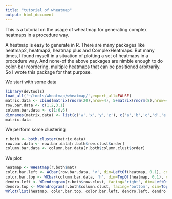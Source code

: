 ```yaml
---
title: "tutorial of wheatmap"
output: html_document
---
```


This is a tutorial on the usage of wheatmap for generating complex heatmaps in a procedure way.

A heatmap is easy to generate in R. There are many packages like heatmap2, heatmap3, heatmap.plus and ComplexHeatmaps. But many times, I found myself in a situation of plotting a set of heatmaps in a procedure way. And none-of the above packages are nimble enough to do color-bar reordering, multiple heatmaps that can be positioned arbitrarily. So I wrote this package for that purpose.

We start with some data
```r
library(devtools)
load_all('~/tools/wheatmap/wheatmap/',export_all=FALSE)
matrix.data <- cbind(matrix(rnorm(20),nrow=4), 5+matrix(rnorm(8),nrow=4))
row.bar.data <- c(1,2,3,1)
column.bar.data <- c(1:6,6)
dimnames(matrix.data) <- list(c('w','x','y','z'), c('a','b','c','d','e','f','g'))
matrix.data
```

We perform some clustering
```r
r.both <- both.cluster(matrix.data)
row.bar.data <- row.bar.data[r.both$row.clust$order]
column.bar.data <- column.bar.data[r.both$column.clust$order]
```

We plot
```r
heatmap <- WHeatmap(r.both$mat)
color.bar.left <- WCbar(row.bar.data, 'v', dim=LeftOf(heatmap, 0.1), continuous=FALSE)
color.bar.top <- WCbar(column.bar.data, 'h', dim=TopOf(heatmap, 0.1), continuous=FALSE)
dendro.left <- WDendrogram(r.both$row.clust, facing='right', dim=LeftOf(color.bar.left, 0.1))
dendro.top <- WDendrogram(r.both$column.clust, facing='bottom', dim=TopOf(color.bar.top, 0.1))
WPlot(list(heatmap, color.bar.top, color.bar.left, dendro.left, dendro.top))
```
